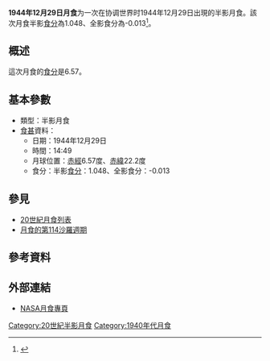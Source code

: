 {{Notability|time=2022-05-10T08:06:41+00:00}}
{{Infobox lunar eclipse
| date        = 1944年12月29日
| time        = 14:49
| nature     = 半影月食
| saros       = 114
| gamma           = -1.012
| magnitude      = 半影食分：1.048<br/>全影食分：-0.013
| par_duration   = 
| tot_duration    = 
| chart               = Lunar eclipse chart close-1944Dec29.png
}}
'''1944年12月29日月食'''为一次在协调世界时1944年12月29日出現的半影月食。該次月食半影[[食分|食分]]為1.048、全影食分為-0.013<ref name="nasa_catalog_list">{{cite web|url=http://eclipse.gsfc.nasa.gov/LEcat/LE1901-2000.html|title=Lunar Eclipses: 1901 to 2000|language=en|publisher=[[NASA|NASA]]|archiveurl=https://web.archive.org/web/20080331031357/http://eclipse.gsfc.nasa.gov/LEcat/LE1901-2000.html|archivedate=2008-03-31|deadurl=yes|accessdate=2016-09-10}}</ref>。

== 概述 ==
這次月食的[[食分|食分]]是6.57。

== 基本參數 ==
{{NoteUTC}}
* 類型：半影月食
*[[食甚|食甚]]資料：
** 日期：1944年12月29日
** 時間：14:49
** 月球位置：[[赤經|赤經]]6.57度、[[赤緯|赤緯]]22.2度
** 食分：半影[[食分|食分]]：1.048、全影食分：-0.013


== 參見 ==
{{portal box|天文學}}
* [[20世紀月食列表|20世紀月食列表]]
* [[月食的第114沙羅週期|月食的第114沙羅週期]]

== 參考資料 ==
{{reflist}}

== 外部連結 ==
* [http://eclipse.gsfc.nasa.gov/lunar.html NASA月食專頁]{{Wayback|url=http://eclipse.gsfc.nasa.gov/lunar.html |date=20181231235927 }}{{en icon}}
{{Lunar-eclipse-stub}}
{{月食}}

[[Category:20世紀半影月食|Category:20世紀半影月食]]
[[Category:1940年代月食|Category:1940年代月食]]